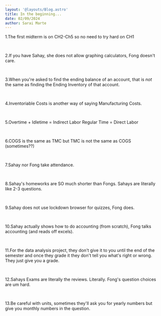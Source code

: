 ```yaml
---
layout: '@layouts/Blog.astro'
title: In the beginning...
date: 02/09/2024
author: Sarai Marte
---
```




<span style=" font-family: var(--primaryFont);">

1.The first midterm is on CH2-Ch5 so no need to try hard on CH1

&nbsp;&nbsp;&nbsp;&nbsp;

2.If you have Sahay, she does not allow graphing calculators, Fong doesn't care.

&nbsp;&nbsp;&nbsp;&nbsp;

3.When you're asked to find the ending balance of an account, that is *not* the same as finding the Ending Inventory of that account.

&nbsp;&nbsp;&nbsp;&nbsp;

4.Inventoriable Costs is another way of saying Manufacturing Costs.

&nbsp;&nbsp;&nbsp;&nbsp;

5.Overtime + Idletime = Indirect Labor Regular Time = Direct Labor

&nbsp;&nbsp;&nbsp;&nbsp;

6.COGS is the same as TMC but TMC is not the same as COGS (sometimes??) 

&nbsp;&nbsp;&nbsp;&nbsp;

7.Sahay nor Fong take attendance. 

&nbsp;&nbsp;&nbsp;&nbsp;

8.Sahay's homeworks are SO much shorter than Fongs. Sahays are literally like 2-3 questions.

&nbsp;&nbsp;&nbsp;&nbsp;

9.Sahay does not use lockdown browser for quizzes, Fong does.

&nbsp;&nbsp;&nbsp;&nbsp;

10.Sahay actually shows how to do accounting (from scratch), Fong talks accounting (and reads off excels).

&nbsp;&nbsp;&nbsp;&nbsp;

11.For the data analysis project, they don't give it to you until the end of the semester and once they grade it they don't tell you what's right or wrong. They just give you a grade.

&nbsp;&nbsp;&nbsp;&nbsp;

12.Sahays Exams are literally the reviews. Literally. Fong's question choices are um hard.

&nbsp;&nbsp;&nbsp;&nbsp;

13.Be careful with units, sometimes they'll ask you for yearly numbers but give you monthly numbers in the question.

&nbsp;&nbsp;&nbsp;&nbsp;


</span>
